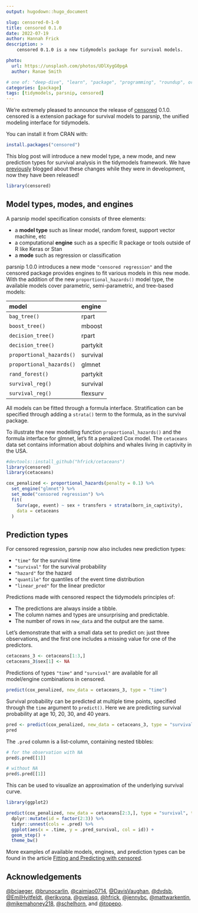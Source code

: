 ```yaml
---
output: hugodown::hugo_document

slug: censored-0-1-0
title: censored 0.1.0
date: 2022-07-19
author: Hannah Frick
description: >
    censored 0.1.0 is a new tidymodels package for survival models.

photo:
  url: https://unsplash.com/photos/UDlXygG0pgA
  author: Ranae Smith

# one of: "deep-dive", "learn", "package", "programming", "roundup", or "other"
categories: [package] 
tags: [tidymodels, parsnip, censored]
---
```


<!--
TODO:
* [x] Look over / edit the post's title in the yaml
* [x] Edit (or delete) the description; note this appears in the Twitter card
* [x] Pick category and tags (see existing with `hugodown::tidy_show_meta()`)
* [x] Find photo & update yaml metadata
* [x] Create `thumbnail-sq.jpg`; height and width should be equal
* [x] Create `thumbnail-wd.jpg`; width should be >5x height
* [x] `hugodown::use_tidy_thumbnails()`
* [x] Add intro sentence, e.g. the standard tagline for the package
* [x] `usethis::use_tidy_thanks()`
-->

We're extremely pleased to announce the release of [censored](https://censored.tidymodels.org) 0.1.0. censored is a extension package for survival models to parsnip, the unified modeling interface for tidymodels.

You can install it from CRAN with:

```r
install.packages("censored")
```

This blog post will introduce a new model type, a new mode, and new prediction types for survival analysis in the tidymodels framework. We have [previously](https://www.tidyverse.org/blog/2021/11/survival-analysis-parsnip-adjacent/) blogged about these changes while they were in development, now they have been released!

```r
library(censored)
```

## Model types, modes, and engines

A parsnip model specification consists of three elements:

-   a **model type** such as linear model, random forest, support vector machine, etc
-   a computational **engine** such as a specific R package or tools outside of R like Keras or Stan
-   a **mode** such as regression or classification

parsnip 1.0.0 introduces a new mode `"censored regression"` and the censored package provides engines to fit various models in this new mode. With the addition of the new `proportional_hazards()` model type, the available models cover parametric, semi-parametric, and tree-based models:

| model                    | engine   |
|:-------------------------|:---------|
| `bag_tree()`             | rpart    |
| `boost_tree()`           | mboost   |
| `decision_tree()`        | rpart    |
| `decision_tree()`        | partykit |
| `proportional_hazards()` | survival |
| `proportional_hazards()` | glmnet   |
| `rand_forest()`          | partykit |
| `survival_reg()`         | survival |
| `survival_reg()`         | flexsurv |

All models can be fitted through a formula interface. Stratification can be specified through adding a `strata()` term to the formula, as in the survival package.

To illustrate the new modelling function `proportional_hazards()` and the formula interface for glmnet, let's fit a penalized Cox model. The `cetaceans` data set contains information about dolphins and whales living in captivity in the USA.

```r
#devtools::install_github("hfrick/cetaceans")
library(censored)
library(cetaceans)

cox_penalized <- proportional_hazards(penalty = 0.1) %>%
  set_engine("glmnet") %>%
  set_mode("censored regression") %>%
  fit(
    Surv(age, event) ~ sex + transfers + strata(born_in_captivity),
    data = cetaceans
  )
```

## Prediction types

For censored regression, parsnip now also includes new prediction types:

- `"time"` for the survival time
- `"survival"` for the survival probability
- `"hazard"` for the hazard
- `"quantile"` for quantiles of the event time distribution
- `"linear_pred"` for the linear predictor

Predictions made with censored respect the tidymodels principles of:

- The predictions are always inside a tibble.
- The column names and types are unsurprising and predictable.
- The number of rows in `new_data` and the output are the same.

Let's demonstrate that with a small data set to predict on: just three observations, and the first one includes a missing value for one of the predictors.

```r
cetaceans_3 <- cetaceans[1:3,]
cetaceans_3$sex[1] <- NA
```

Predictions of types `"time"` and `"survival"` are available for all model/engine combinations in censored.

```r
predict(cox_penalized, new_data = cetaceans_3, type = "time")
```

Survival probability can be predicted at multiple time points, specified through the `time` argument to `predict()`. Here we are predicting survival probability at age 10, 20, 30, and 40 years.

```r
pred <- predict(cox_penalized, new_data = cetaceans_3, type = "survival", time = c(10, 20, 30, 40))
pred
```

The `.pred` column is a list-column, containing nested tibbles:

```r
# for the observation with NA
pred$.pred[[1]]

# without NA
pred$.pred[[1]]
```

This can be used to visualize an approximation of the underlying survival curve.

```r
library(ggplot2)

predict(cox_penalized, new_data = cetaceans[2:3,], type = "survival", time = seq(0, 80, 1)) %>% 
  dplyr::mutate(id = factor(2:3)) %>% 
  tidyr::unnest(cols = .pred) %>% 
  ggplot(aes(x = .time, y = .pred_survival, col = id)) +
  geom_step() +
  theme_bw()
```

More examples of available models, engines, and prediction types can be found in the article [Fitting and Predicting with censored](https://censored.tidymodels.org/articles/examples.html).


## Acknowledgements

[&#x0040;bcjaeger](https://github.com/bcjaeger), [&#x0040;brunocarlin](https://github.com/brunocarlin), [&#x0040;caimiao0714](https://github.com/caimiao0714), [&#x0040;DavisVaughan](https://github.com/DavisVaughan), [&#x0040;dvdsb](https://github.com/dvdsb), [&#x0040;EmilHvitfeldt](https://github.com/EmilHvitfeldt), [&#x0040;erikvona](https://github.com/erikvona), [&#x0040;gvelasq](https://github.com/gvelasq), [&#x0040;hfrick](https://github.com/hfrick), [&#x0040;jennybc](https://github.com/jennybc), [&#x0040;mattwarkentin](https://github.com/mattwarkentin), [&#x0040;mikemahoney218](https://github.com/mikemahoney218), [&#x0040;schelhorn](https://github.com/schelhorn), and [&#x0040;topepo](https://github.com/topepo).
